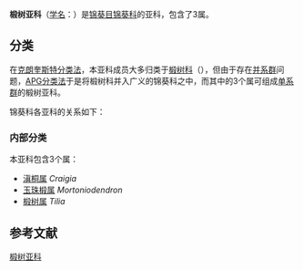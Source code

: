 {{Automatic Taxobox
| image = Tilia-tomentosa.JPG
| image_caption = [[銀毛椴|銀毛椴]] ''Tilia tomentosa''
| taxon =Tilioideae
| authority=[[Arn.|Arn.]], 1832
| type_genus=[[椴树属|椴树属]]<br>''Tilia''
| type_genus_authority=[[L.|L.]], 1753
| subdivision=*[[滇桐属|滇桐属]] ''Craigia''
*[[玉珠椴属|玉珠椴属]] ''Mortoniodendron''
*[[椴树属|椴树属]] ''Tilia''
|synonyms_ref={{r|APWeb}}
|synonyms=*Tiliaceae
}}

'''椴树亚科'''（[[学名|学名]]：{{lang|la|Tilioideae}}）是[[锦葵目|锦葵目]][[锦葵科|锦葵科]]的亚科，包含了3属{{r|APWeb|Arn.|Wolfe|GRIN}}。

==分类==
在[[克朗奎斯特分类法|克朗奎斯特分类法]]，本亚科成员大多归类于[[椴树科|椴树科]]（{{lang|la|Tiliaceae}}），但由于存在[[并系群|并系群]]问题，[[APG分类法|APG分类法]]于是将椴树科并入广义的锦葵科之中，而其中的3个属可组成[[单系群|单系群]]的椴树亚科。{{r|APWeb}}

锦葵科各亚科的关系如下{{r|APWeb}}：
{{锦葵科支序分类法}}

===内部分类===
本亚科包含3个属{{r|APWeb}}：
*[[滇桐属|滇桐属]] ''Craigia''
*[[玉珠椴属|玉珠椴属]] ''Mortoniodendron''
*[[椴树属|椴树属]] ''Tilia''

==参考文献==
{{reflist|refs=
<ref name="APWeb"><u>[http://www.mobot.org/MOBOT/Research/APweb/orders/malvalesweb.htm#Tilioideae Tilioideae]</u>. In Stevens, P. F. (2001 onwards). Angiosperm Phylogeny Website. Version 9, June 2008 [and more or less continuously updated since].</ref>
<ref name="Arn.">Arn. (1832) ''Botany'' 100.</ref>
<ref name="Wolfe">Wolfe, Jack A. (1968) "Paleogene biostratigraphy of nonmarine rocks in King County, Washington" ''U. S. Geological Survey'' Professional Paper 571</ref>
<ref name="GRIN">USDA: GRIN Taxonomy for Plants [https://web.archive.org/web/20041118042001/http://www.ars-grin.gov/cgi-bin/npgs/html/family.pl?1752] (21 March 2006)</ref>
}}

{{taxonbar|from=Q159224}}

[[Category:椴树亚科|]]
